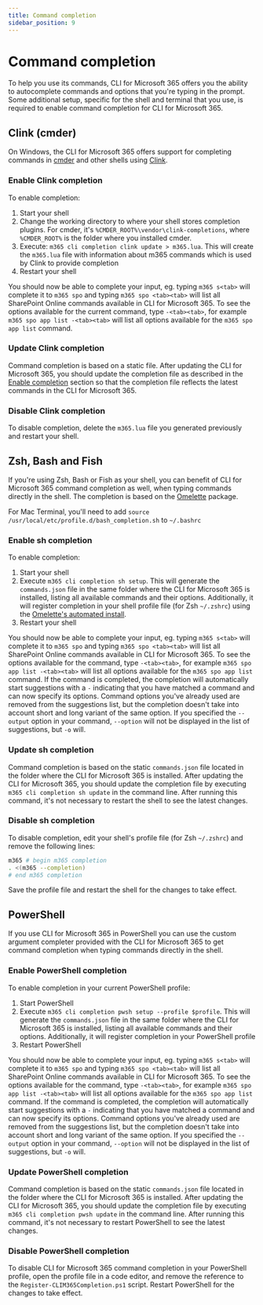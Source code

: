 ```yaml
---
title: Command completion
sidebar_position: 9
---
```


# Command completion

To help you use its commands, CLI for Microsoft 365 offers you the ability to autocomplete commands and options that you're typing in the prompt. Some additional setup, specific for the shell and terminal that you use, is required to enable command completion for CLI for Microsoft 365.

## Clink (cmder)

On Windows, the CLI for Microsoft 365 offers support for completing commands in [cmder](http://cmder.net) and other shells using [Clink](https://mridgers.github.io/clink/).

### Enable Clink completion

To enable completion:

1. Start your shell
1. Change the working directory to where your shell stores completion plugins. For cmder, it's `%CMDER_ROOT%\vendor\clink-completions`, where `%CMDER_ROOT%` is the folder where you installed cmder.
1. Execute: `m365 cli completion clink update > m365.lua`. This will create the `m365.lua` file with information about m365 commands which is used by Clink to provide completion
1. Restart your shell

You should now be able to complete your input, eg. typing `m365 s<tab>` will complete it to `m365 spo` and typing `m365 spo <tab><tab>` will list all SharePoint Online commands available in CLI for Microsoft 365. To see the options available for the current command, type `-<tab><tab>`, for example `m365 spo app list -<tab><tab>` will list all options available for the `m365 spo app list` command.

### Update Clink completion

Command completion is based on a static file. After updating the CLI for Microsoft 365, you should update the completion file as described in the [Enable completion](#enable-clink-completion) section so that the completion file reflects the latest commands in the CLI for Microsoft 365.

### Disable Clink completion

To disable completion, delete the `m365.lua` file you generated previously and restart your shell.

## Zsh, Bash and Fish

If you're using Zsh, Bash or Fish as your shell, you can benefit of CLI for Microsoft 365 command completion as well, when typing commands directly in the shell. The completion is based on the [Omelette](https://www.npmjs.com/package/omelette) package.

For Mac Terminal, you'll need to add `source /usr/local/etc/profile.d/bash_completion.sh` to `~/.bashrc`

### Enable sh completion

To enable completion:

1. Start your shell
1. Execute `m365 cli completion sh setup`. This will generate the `commands.json` file in the same folder where the CLI for Microsoft 365 is installed, listing all available commands and their options. Additionally, it will register completion in your shell profile file (for Zsh `~/.zshrc`) using the [Omelette's automated install](https://www.npmjs.com/package/omelette#automated-install).
1. Restart your shell

You should now be able to complete your input, eg. typing `m365 s<tab>` will complete it to `m365 spo` and typing `m365 spo <tab><tab>` will list all SharePoint Online commands available in CLI for Microsoft 365. To see the options available for the command, type `-<tab><tab>`, for example `m365 spo app list -<tab><tab>` will list all options available for the `m365 spo app list` command. If the command is completed, the completion will automatically start suggestions with a `-` indicating that you have matched a command and can now specify its options. Command options you've already used are removed from the suggestions list, but the completion doesn't take into account short and long variant of the same option. If you specified the `--output` option in your command, `--option` will not be displayed in the list of suggestions, but `-o` will.

### Update sh completion

Command completion is based on the static `commands.json` file located in the folder where the CLI for Microsoft 365 is installed. After updating the CLI for Microsoft 365, you should update the completion file by executing `m365 cli completion sh update` in the command line. After running this command, it's not necessary to restart the shell to see the latest changes.

### Disable sh completion

To disable completion, edit your shell's profile file (for Zsh `~/.zshrc`) and remove the following lines:

```sh
m365 # begin m365 completion
. <(m365 --completion)
# end m365 completion
```

Save the profile file and restart the shell for the changes to take effect.

## PowerShell

If you use CLI for Microsoft 365 in PowerShell you can use the custom argument completer provided with the CLI for Microsoft 365 to get command completion when typing commands directly in the shell.

### Enable PowerShell completion

To enable completion in your current PowerShell profile:

1. Start PowerShell
1. Execute `m365 cli completion pwsh setup --profile $profile`. This will generate the `commands.json` file in the same folder where the CLI for Microsoft 365 is installed, listing all available commands and their options. Additionally, it will register completion in your PowerShell profile
1. Restart PowerShell

You should now be able to complete your input, eg. typing `m365 s<tab>` will complete it to `m365 spo` and typing `m365 spo <tab><tab>` will list all SharePoint Online commands available in CLI for Microsoft 365. To see the options available for the command, type `-<tab><tab>`, for example `m365 spo app list -<tab><tab>` will list all options available for the `m365 spo app list` command. If the command is completed, the completion will automatically start suggestions with a `-` indicating that you have matched a command and can now specify its options. Command options you've already used are removed from the suggestions list, but the completion doesn't take into account short and long variant of the same option. If you specified the `--output` option in your command, `--option` will not be displayed in the list of suggestions, but `-o` will.

### Update PowerShell completion

Command completion is based on the static `commands.json` file located in the folder where the CLI for Microsoft 365 is installed. After updating the CLI for Microsoft 365, you should update the completion file by executing `m365 cli completion pwsh update` in the command line. After running this command, it's not necessary to restart PowerShell to see the latest changes.

### Disable PowerShell completion

To disable CLI for Microsoft 365 command completion in your PowerShell profile, open the profile file in a code editor, and remove the reference to the `Register-CLIM365Completion.ps1` script. Restart PowerShell for the changes to take effect.
